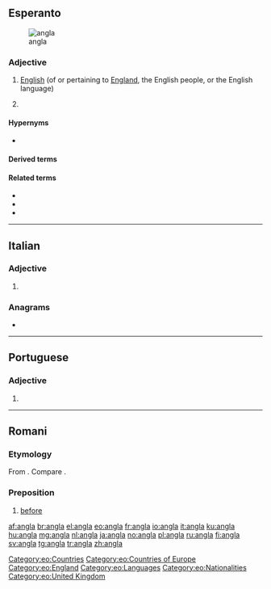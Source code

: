==Esperanto==
[[Image:Flag of England.svg|thumb|angla {{l|eo|flago}}]]

===Adjective===
{{eo-head}}

# [[English]] (of or pertaining to [[England]], the English people, or the English language)
# {{qualifier|la angla}} {{short for|[[la]] [[angla lingvo]]||the English language|lang=eo}}

====Hypernyms====
* {{l|eo|brita|gloss=[[British]]}}

====Derived terms====
{{der3|{{l|eo|angla lingvo||English language}}
|{{l|eo|anglalingvano}}, {{l|eo|anglaparolanto||an English speaker, Anglophone}}
|{{l|eo|anglaparola}}, {{l|eo|anglaparolanta||English-speaking}}}}

====Related terms====
* {{l|eo|angle||in English}}
* {{l|eo|Anglio||England}}
* {{l|eo|anglo||an English person}}

{{eo GCSE|4}}

[[Category:eo:Countries]]
[[Category:eo:Countries of Europe]]
[[Category:eo:England]]
[[Category:eo:Languages]]
[[Category:eo:Nationalities]]
[[Category:eo:United Kingdom]]

----

==Italian==

===Adjective===
{{head|it|adjective form}}

# {{feminine singular of|anglo|lang=it}}

===Anagrams===
* {{l|it|lagna}}

----

==Portuguese==

===Adjective===
{{head|pt|adjective form}}

# {{feminine singular of|anglo|lang=pt}}

----

==Romani==

===Etymology===
From {{etyl|sa|rom}} {{term|अग्र|tr=agra||ahead, before, in front|lang=sa}}. Compare {{etyl|hi|-}} {{term|आगे||ahead|lang=hi}}.

===Preposition===
{{head|rom|preposition}}

# [[before]]

[[af:angla]]
[[br:angla]]
[[el:angla]]
[[eo:angla]]
[[fr:angla]]
[[io:angla]]
[[it:angla]]
[[ku:angla]]
[[hu:angla]]
[[mg:angla]]
[[nl:angla]]
[[ja:angla]]
[[no:angla]]
[[pl:angla]]
[[ru:angla]]
[[fi:angla]]
[[sv:angla]]
[[tg:angla]]
[[tr:angla]]
[[zh:angla]]